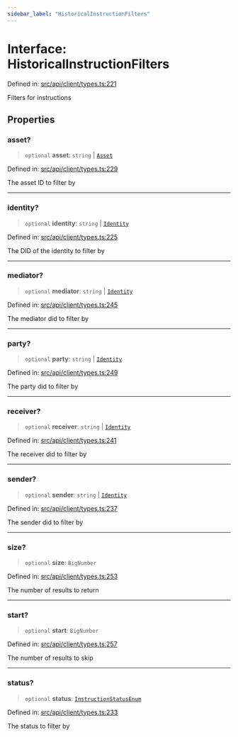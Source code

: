 ```yaml
---
sidebar_label: "HistoricalInstructionFilters"
---
```


# Interface: HistoricalInstructionFilters

Defined in: [src/api/client/types.ts:221](https://github.com/PolymeshAssociation/polymesh-sdk/blob/bee6a2fe7a8ce5db42a6982e793782182cde2153/src/api/client/types.ts#L221)

Filters for instructions

## Properties

### asset?

> `optional` **asset**: `string` \| [`Asset`](../../../entities/Asset/types/type-aliases/Asset.mdx)

Defined in: [src/api/client/types.ts:229](https://github.com/PolymeshAssociation/polymesh-sdk/blob/bee6a2fe7a8ce5db42a6982e793782182cde2153/src/api/client/types.ts#L229)

The asset ID to filter by

***

### identity?

> `optional` **identity**: `string` \| [`Identity`](../../../entities/Identity/classes/Identity.mdx)

Defined in: [src/api/client/types.ts:225](https://github.com/PolymeshAssociation/polymesh-sdk/blob/bee6a2fe7a8ce5db42a6982e793782182cde2153/src/api/client/types.ts#L225)

The DID of the identity to filter by

***

### mediator?

> `optional` **mediator**: `string` \| [`Identity`](../../../entities/Identity/classes/Identity.mdx)

Defined in: [src/api/client/types.ts:245](https://github.com/PolymeshAssociation/polymesh-sdk/blob/bee6a2fe7a8ce5db42a6982e793782182cde2153/src/api/client/types.ts#L245)

The mediator did to filter by

***

### party?

> `optional` **party**: `string` \| [`Identity`](../../../entities/Identity/classes/Identity.mdx)

Defined in: [src/api/client/types.ts:249](https://github.com/PolymeshAssociation/polymesh-sdk/blob/bee6a2fe7a8ce5db42a6982e793782182cde2153/src/api/client/types.ts#L249)

The party did to filter by

***

### receiver?

> `optional` **receiver**: `string` \| [`Identity`](../../../entities/Identity/classes/Identity.mdx)

Defined in: [src/api/client/types.ts:241](https://github.com/PolymeshAssociation/polymesh-sdk/blob/bee6a2fe7a8ce5db42a6982e793782182cde2153/src/api/client/types.ts#L241)

The receiver did to filter by

***

### sender?

> `optional` **sender**: `string` \| [`Identity`](../../../entities/Identity/classes/Identity.mdx)

Defined in: [src/api/client/types.ts:237](https://github.com/PolymeshAssociation/polymesh-sdk/blob/bee6a2fe7a8ce5db42a6982e793782182cde2153/src/api/client/types.ts#L237)

The sender did to filter by

***

### size?

> `optional` **size**: `BigNumber`

Defined in: [src/api/client/types.ts:253](https://github.com/PolymeshAssociation/polymesh-sdk/blob/bee6a2fe7a8ce5db42a6982e793782182cde2153/src/api/client/types.ts#L253)

The number of results to return

***

### start?

> `optional` **start**: `BigNumber`

Defined in: [src/api/client/types.ts:257](https://github.com/PolymeshAssociation/polymesh-sdk/blob/bee6a2fe7a8ce5db42a6982e793782182cde2153/src/api/client/types.ts#L257)

The number of results to skip

***

### status?

> `optional` **status**: [`InstructionStatusEnum`](../enumerations/InstructionStatusEnum.mdx)

Defined in: [src/api/client/types.ts:233](https://github.com/PolymeshAssociation/polymesh-sdk/blob/bee6a2fe7a8ce5db42a6982e793782182cde2153/src/api/client/types.ts#L233)

The status to filter by
